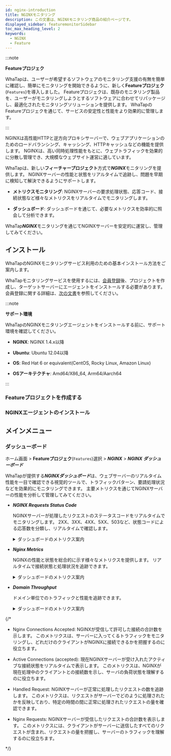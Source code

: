 ```yaml
---
id: nginx-introduction
title: NGINXモニタリング
description: この文書は、NGINXモニタリング商品の紹介ページです。
displayed_sidebar: featuremonitorSidebar
toc_max_heading_level: 2
keywords:
  - NGINX
  - Feature
---
```



:::note

**Featureプロジェク**<ScrollToLink anchor='feature-project' />

WhaTapは、ユーザーが希望するソフトウェアのモニタリング支援の有無を簡単に確認し、簡単にモニタリングを開始できるように、新しく**Featureプロジェク**(<code class='Features'>Features</code>)を導入しました。 Featureプロジェクは、既存のモニタリング製品を、ユーザーがモニタリングしようとするソフトウェアに合わせてリパッケージし、最適化されたモニタリングソリューションを提供します。 WhaTapのFeatureプロジェクを通じて、サービスの安定性と性能をより効果的に管理します。 

:::

NGINXは高性能HTTPと逆方向プロキシサーバーで、ウェブアプリケーションのためのロードバランシング、キャッシング、HTTPキャッシュなどの機能を提供します。 NGINXは、高い同時処理性能をもとに、ウェブトラフィックを効果的に分散し管理でき、大規模なウェブサイト運営に適しています。

WhaTapは、新しい**フィーチャープロジェクト**方式で***NGINX***モニタリングを提供します。 NGINXサーバーの性能と状態をリアルタイムで追跡し、問題を早期に検知して解決できるようにサポートします。

- **メトリクスモニタリング**: NGINXサーバーの要求処理状態、応答コード、接続状態など様々なメトリクスをリアルタイムでモニタリングします。

- **ダッシュボード**: ダッシュボードを通じて、必要なメトリクスを効率的に照会して分析できます。

WhaTap***NGINX***モニタリングを通じてNGINXサーバーを安定的に運営し、管理してみてください。

## インストール

WhaTapのNGINXモニタリングサービス利用のための基本インストール方法をご案内します。 

WhaTapモニタリングサービスを使用するには、[会員登録](https://www.whatap.io/ja/signup/)後、プロジェクトを作成し、ターゲットサーバーにエージェントをインストールする必要があります。 会員登録に関する詳細は、[次の文書](../account/account-manage)を参照してください。 

:::note 

**サポート環境**<ScrollToLink anchor='NGINX-supported-env' />

WhaTapのNGINXモニタリングエージェントをインストールする前に、サポート環境を確認してください。 

- **NGINX**: NGINX 1.4.x以降

- **Ubuntu**: Ubuntu 12.04以降

- **OS**: Red Hat 6 or equivalent(CentOS, Rocky Linux, Amazon Linux)

- **OSアーキテクチャ**: Amd64/X86_64, Arm64/Aarch64

:::

### Featureプロジェクトを作成する


<CreateFeature />

### NGINXエージェントのインストール

<InstallFeature name='NGINXエージェント設定' />

## メインメニュー

### ダッシューボード

ホーム画面 > **Featureプロジェク**(<code class='Features'>Features</code>)選択 > ***NGINX*** > ***NGINX ダッシューボード***

WhaTapが提供する***NGINXダッシュボード***は、ウェブサーバーのリアルタイム性能を一目で確認できる視覚的ツールで、トラフィックパターン、要請処理状況などを効果的にモニタリングできます。 主要メトリクスを通じてNGINXサーバーの性能を分析して管理してみてください。

- ***NGINX Requests Status Code***

  NGINXサーバーが処理したリクエストのステータスコードをリアルタイムでモニタリングします。 2XX、3XX、4XX、5XX、503など、状態コードによる応答数を分類し、リアルタイムで確認します。

  <details>
  <summary>ダッシュボードのメトリクス案内</summary>

  <HttpStatus />

  </details>

- ***Nginx Metrics***

  NGINXの性能と状態を総合的に示す様々なメトリクスを提供します。 リアルタイムで接続状態と処理状況を追跡できます。

  <details>
  <summary>ダッシュボードのメトリクス案内</summary>

  - ***NGINX Connections Accepted***: NGINXサーバーが許可した接続数を表示します。 

  - ***NGINX Writing***: クライアントに応答を書いている接続数を追跡します。 

  - ***Active Connections(accepted)***: NGINXサーバーが現在処理中のクライアントとの接続数を表示します。 

  - ***Waiting***: Keep-alive状態で待機中の接続を表示します。 

  - ***Handled Request***: NGIMXサーバーが正常に処理したリクエスト数を表示します。 

  - ***NGINX Requests***: NGIMXサーバーが受信したリクエストの合計数をリアルタイムで追跡します。

  - ***NGINX Reading***: クライアントからのリクエストデータを読み取り中の接続数を表示します。 

  </details>

- ***Domain Throughput***

  ドメイン単位でのトラフィックと性能を追跡できます。 

  <details>
  <summary>ダッシュボードのメトリクス案内</summary>

  - ***Response Bytes SUM***: 応答として送信された合計バイト数を表示します。 サーバーが処理したトラフィック全体の量をモニタリングできます。

  - ***Latency Average***: 平均の応答遅延時間を表示します。 サーバーの応答速度を評価する重要なメトリクスです。

  </details>

{/* 

- Nginx Connections Accepted: NGINXが受信して許可した接続の合計数を示します。 このメトリクスは、サーバーに入ってくるトラフィックをモニタリングし、どれだけのクライアントがNGINXに接続できるかを把握するのに役立ちます。

- Active Connections (accepted): 現在NGINXサーバーが受け入れたアクティブな接続状態をリアルタイムで表示します。 このメトリクスは、NGINXが現在処理中のクライアントとの接続数を示し、サーバの負荷状態を理解するのに役立ちます。

- Handled Request: NGINXサーバーが正常に処理したリクエストの数を追跡します。 このメトリクスは、リクエストがサーバーでどのように処理されたかを反映しており、特定の時間の間に正常に処理されたリクエストの量を確認できます。

- Nginx Requests: NGINXサーバーが受信したリクエストの合計数を表示します。 このメトリクスには、クライアントがサーバーに送信したすべてのリクエストが含まれ、リクエストの量を把握し、サーバーのトラフィックを理解するのに役立ちます。 

*/}
